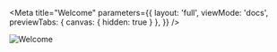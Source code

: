 
<Meta
  title="Welcome"
  parameters={{
    layout: 'full',
    viewMode: 'docs',
    previewTabs: {
      canvas: { hidden: true }
    },
  }}
/>

<img src={imageUrl} alt="Welcome" />
